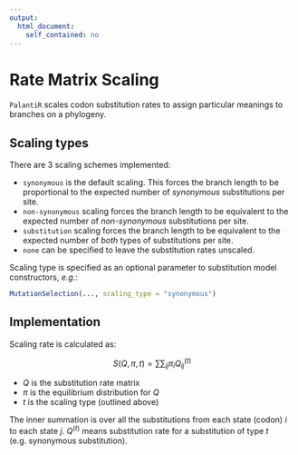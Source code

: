 ```yaml
---
output:
  html_document:
    self_contained: no
---
```


# Rate Matrix Scaling

`PalantiR` scales codon substitution rates to assign particular meanings to branches on a phylogeny.

## Scaling types

There are 3 scaling schemes implemented:

* `synonymous` is the default scaling. This forces the branch length to be proportional to the expected number of _synonymous_ substitutions per site.
* `non-synonymous` scaling forces the branch length to be equivalent to the expected number of _non-synonymous_ substitutions per site.
* `substitution` scaling forces the branch length to be equivalent to the expected number of _both_ types of substitutions per site.
* `none` can be specified to leave the substitution rates unscaled.

Scaling type is specified as an optional parameter to substitution model constructors, _e.g._:

```r
MutationSelection(..., scaling_type = "synonymous")
```

## Implementation

Scaling rate is calculated as:

$$
S(Q, \pi, t) = \sum \sum_{ij}\pi_i Q_{ij}^{(t)}
$$

* $Q$ is the substitution rate matrix
* $\pi$ is the equilibrium distribution for $Q$
* $t$ is the scaling type (outlined above)

The inner summation is over all the substitutions from each state (codon) $i$ to each state $j$.
$Q^{(t)}$ means substitution rate for a substitution of type $t$ (e.g. synonymous substitution).
